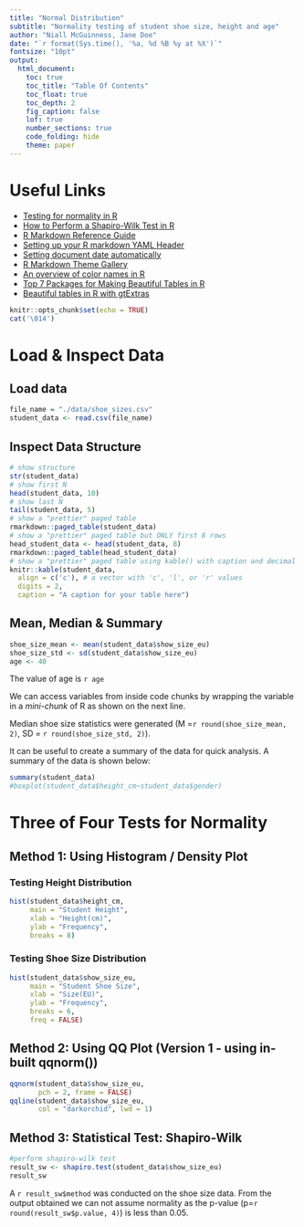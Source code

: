 ```yaml
---
title: "Normal Distribution"
subtitle: "Normality testing of student shoe size, height and age"
author: "Niall McGuinness, Jane Doe"
date: "`r format(Sys.time(), '%a, %d %B %y at %X')`"
fontsize: "10pt"
output: 
  html_document:
    toc: true
    toc_title: "Table Of Contents"
    toc_float: true
    toc_depth: 2
    fig_caption: false
    lof: true
    number_sections: true
    code_folding: hide
    theme: paper
---
```


# Useful Links
* [Testing for normality in R](https://www.programmingr.com/statistics/normality-test/) 
* [How to Perform a Shapiro-Wilk Test in R](https://www.statology.org/shapiro-wilk-test-r/)
* [R Markdown Reference Guide](https://www.rstudio.com/wp-content/uploads/2015/03/rmarkdown-reference.pdf)
* [Setting up your R markdown YAML Header](https://zsmith27.github.io/rmarkdown_crash-course/lesson-4-yaml-headers.html)
* [Setting document date automatically](https://bookdown.org/yihui/rmarkdown-cookbook/update-date.html)
* [R Markdown Theme Gallery](https://www.datadreaming.org/post/r-markdown-theme-gallery/)
* [An overview of color names in R](https://r-graph-gall
   ery.com/42-colors-names.html)
* [Top 7 Packages for Making Beautiful Tables in R](https://towardsdatascience.com/top-7-packages-for-making-beautiful-tables-in-r-7683d054e541)
* [Beautiful tables in R with gtExtras](https://themockup.blog/posts/2022-06-13-gtextras-cran/)

```r
knitr::opts_chunk$set(echo = TRUE)
cat('\014')
```


# Load & Inspect Data 

## Load data

```r
file_name = "./data/shoe_sizes.csv"
student_data <- read.csv(file_name)
```

## Inspect Data Structure

```r
# show structure
str(student_data)
# show first N
head(student_data, 10)
# show last N
tail(student_data, 5)
# show a "prettier" paged table
rmarkdown::paged_table(student_data)
# show a "prettier" paged table but ONLY first 8 rows
head_student_data <- head(student_data, 8)
rmarkdown::paged_table(head_student_data)
# show a "prettier" paged table using kable() with caption and decimal digit max length and alignment = centre
knitr::kable(student_data,
  align = c('c'), # a vector with 'c', 'l', or 'r' values
  digits = 2,
  caption = "A caption for your table here")
```

## Mean, Median & Summary

```r
shoe_size_mean <- mean(student_data$show_size_eu)
shoe_size_std <- sd(student_data$show_size_eu)
age <- 40
```

The value of age is `r age`

We can access variables from inside code chunks by wrapping the variable in a *mini-chunk* of R as shown on the next line.

Median shoe size statistics were generated (M =`r round(shoe_size_mean, 2)`, SD = `r round(shoe_size_std, 2)`). 

It can be useful to create a summary of the data for quick analysis. A summary of the data is shown below:

```r
summary(student_data)
#boxplot(student_data$height_cm~student_data$gender)
```

# Three of Four Tests for Normality 

## Method 1: Using Histogram / Density Plot

### Testing Height Distribution

```r
hist(student_data$height_cm, 
     main = "Student Height",
     xlab = "Height(cm)",
     ylab = "Frequency",
     breaks = 8)
```

### Testing Shoe Size Distribution

```r
hist(student_data$show_size_eu, 
     main = "Student Shoe Size",
     xlab = "Size(EU)",
     ylab = "Frequency",
     breaks = 6,
     freq = FALSE)
```

## Method 2: Using QQ Plot (Version 1 - using in-built qqnorm())

```r
qqnorm(student_data$show_size_eu,
       pch = 2, frame = FALSE)
qqline(student_data$show_size_eu, 
       col = "darkorchid", lwd = 1)
```

## Method 3: Statistical Test: Shapiro-Wilk

```r
#perform shapiro-wilk test
result_sw <- shapiro.test(student_data$show_size_eu)
result_sw
```

A `r result_sw$method` was conducted on the shoe size data. From the output obtained we can not assume normality as the p-value (p=`r round(result_sw$p.value, 4)`) is less than 0.05.

